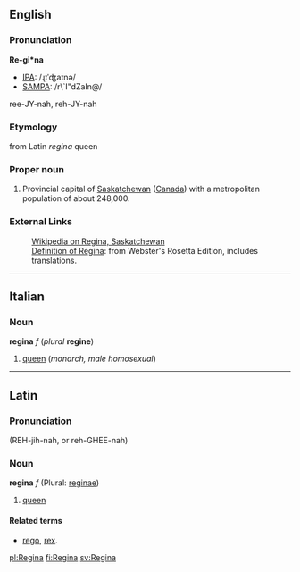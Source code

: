 ==English==
===Pronunciation===

'''Re-gi*na'''
*[[IPA]]: /ɻɪˈʤaɪnə/
*[[SAMPA]]: /r\`I"dZaIn@/
ree-JY-nah, reh-JY-nah

===Etymology===

from Latin ''regina'' queen

===Proper noun===
#Provincial capital of [[Saskatchewan]] ([[Canada]]) with a metropolitan population of about 248,000.

===External Links===

:[[wikipedia:en:Regina, Saskatchewan|Wikipedia on Regina, Saskatchewan]]
:[http://www.websters-online-dictionary.org/definition/english/re/regina.html Definition of Regina]: from Webster's Rosetta Edition, includes translations.

----
==Italian==
===Noun===
'''regina''' ''f'' (''plural'' '''regine''')

#[[queen]] (''monarch, male homosexual'')

----
==Latin==
===Pronunciation===

(REH-jih-nah, or reh-GHEE-nah)
===Noun===
'''regina''' ''f'' (Plural: [[reginae]])

#[[queen]]

====Related terms====
*[[rego]], [[rex]].

[[pl:Regina]]
[[fi:Regina]]
[[sv:Regina]]